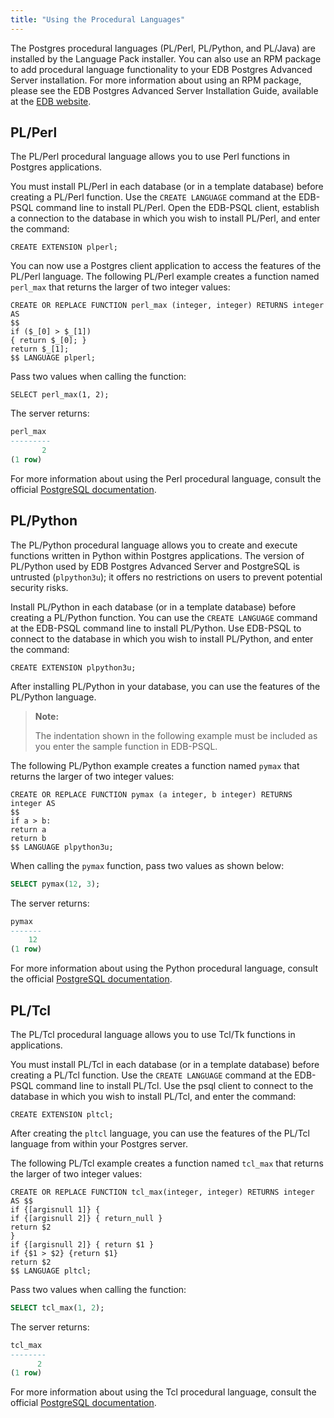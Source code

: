 ```yaml
---
title: "Using the Procedural Languages"
---
```


<div id="using_the_procedural_langauges" class="registered_link"></div>

The Postgres procedural languages (PL/Perl, PL/Python, and PL/Java) are installed by the Language Pack installer. You can also use an RPM package to add procedural language functionality to your EDB Postgres Advanced Server installation. For more information about using an RPM package, please see the EDB Postgres Advanced Server Installation Guide, available at the [EDB website](/epas/latest/).

## PL/Perl

The PL/Perl procedural language allows you to use Perl functions in Postgres applications.

You must install PL/Perl in each database (or in a template database) before creating a PL/Perl function. Use the `CREATE LANGUAGE` command at the EDB-PSQL command line to install PL/Perl. Open the EDB-PSQL client, establish a connection to the database in which you wish to install PL/Perl, and enter the command:

`CREATE EXTENSION plperl;`

You can now use a Postgres client application to access the features of the PL/Perl language. The following PL/Perl example creates a function named `perl_max` that returns the larger of two integer values:

```text
CREATE OR REPLACE FUNCTION perl_max (integer, integer) RETURNS integer
AS
$$
if ($_[0] > $_[1])
{ return $_[0]; }
return $_[1];
$$ LANGUAGE plperl;
```

Pass two values when calling the function:

`SELECT perl_max(1, 2);`

The server returns:

```SQL
perl_max
---------
       2
(1 row)
```

For more information about using the Perl procedural language, consult the official [PostgreSQL documentation](https://www.postgresql.org/docs/12/static/plperl.html).

## PL/Python

The PL/Python procedural language allows you to create and execute functions written in Python within Postgres applications. The version of PL/Python used by EDB Postgres Advanced Server and PostgreSQL is untrusted (`plpython3u`); it offers no restrictions on users to prevent potential security risks.

Install PL/Python in each database (or in a template database) before creating a PL/Python function. You can use the `CREATE LANGUAGE` command at the EDB-PSQL command line to install PL/Python. Use EDB-PSQL to connect to the database in which you wish to install PL/Python, and enter the command:

`CREATE EXTENSION plpython3u;`

After installing PL/Python in your database, you can use the features of the PL/Python language.

> **Note:**
>
> The indentation shown in the following example must be included as you enter the sample function in EDB-PSQL.

The following PL/Python example creates a function named `pymax` that returns the larger of two integer values:

```text
CREATE OR REPLACE FUNCTION pymax (a integer, b integer) RETURNS
integer AS
$$
if a > b:
return a
return b
$$ LANGUAGE plpython3u;
```

When calling the `pymax` function, pass two values as shown below:

```SQL
SELECT pymax(12, 3);
```

The server returns:

```SQL
pymax
-------
    12
(1 row)
```

For more information about using the Python procedural language, consult the official [PostgreSQL documentation](https://www.postgresql.org/docs/12/static/plpython.html).

## PL/Tcl

The PL/Tcl procedural language allows you to use Tcl/Tk functions in applications.

You must install PL/Tcl in each database (or in a template database) before creating a PL/Tcl function. Use the `CREATE LANGUAGE` command at the EDB-PSQL command line to install PL/Tcl. Use the psql client to connect to the database in which you wish to install PL/Tcl, and enter the command:

`CREATE EXTENSION pltcl;`

After creating the `pltcl` language, you can use the features of the PL/Tcl language from within your Postgres server.

The following PL/Tcl example creates a function named `tcl_max` that returns the larger of two integer values:

```text
CREATE OR REPLACE FUNCTION tcl_max(integer, integer) RETURNS integer
AS $$
if {[argisnull 1]} {
if {[argisnull 2]} { return_null }
return $2
}
if {[argisnull 2]} { return $1 }
if {$1 > $2} {return $1}
return $2
$$ LANGUAGE pltcl;
```

Pass two values when calling the function:

```SQL
SELECT tcl_max(1, 2);
```

The server returns:

```SQL
tcl_max
--------
      2
(1 row)
```

For more information about using the Tcl procedural language, consult the official [PostgreSQL documentation](https://www.postgresql.org/docs/12/static/pltcl.html).
